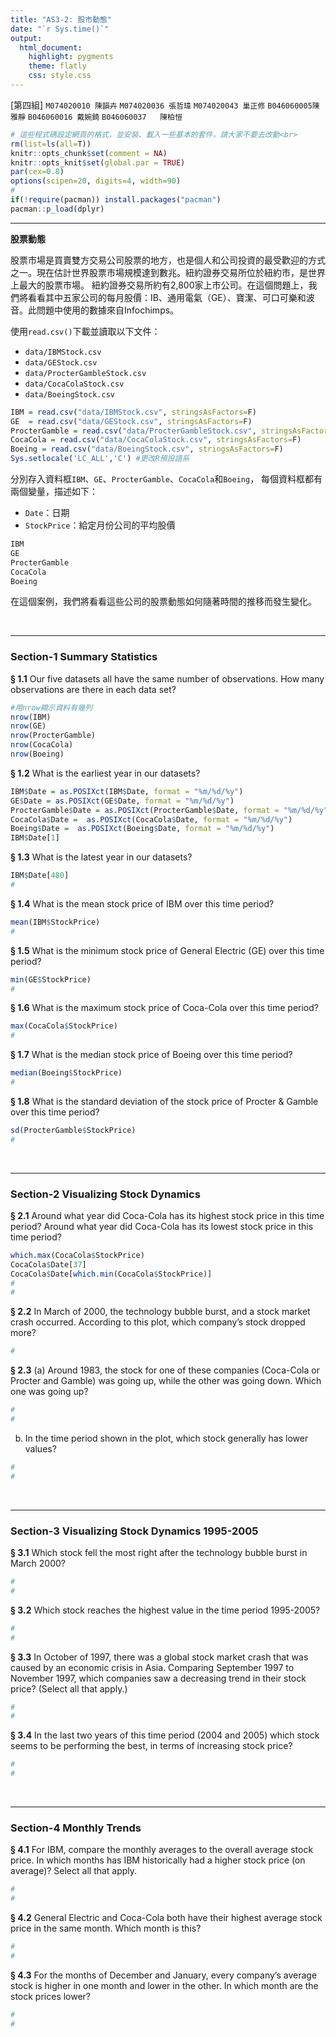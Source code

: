 ```yaml
---
title: "AS3-2: 股市動態"
date: "`r Sys.time()`"
output:
  html_document:
    highlight: pygments
    theme: flatly
    css: style.css
---
```


[第四組] `M074020010 陳韻卉` `M074020036 張哲瑋` `M074020043 巢正修` `B046060005陳雅靜` `B046060016 戴婉錡` `B046060037	陳柏愷`

```r
# 這些程式碼設定網頁的格式，並安裝、載入一些基本的套件，請大家不要去改動<br>
rm(list=ls(all=T))
knitr::opts_chunk$set(comment = NA)
knitr::opts_knit$set(global.par = TRUE)
par(cex=0.8)
options(scipen=20, digits=4, width=90)
#
if(!require(pacman)) install.packages("pacman")
pacman::p_load(dplyr)
```
<hr>

**股票動態**

股票市場是買賣雙方交易公司股票的地方，也是個人和公司投資的最受歡迎的方式之一。現在估計世界股票市場規模達到數兆。紐約證券交易所位於紐約市，是世界上最大的股票市場。 紐約證券交易所約有2,800家上市公司。在這個問題上，我們將看看其中五家公司的每月股價：IB、通用電氣（GE）、寶潔、可口可樂和波音。此問題中使用的數據來自Infochimps。

使用`read.csv()`下載並讀取以下文件：

+ `data/IBMStock.csv`
+ `data/GEStock.csv`
+ `data/ProcterGambleStock.csv`
+ `data/CocaColaStock.csv`
+ `data/BoeingStock.csv` 
```r
IBM = read.csv("data/IBMStock.csv", stringsAsFactors=F)
GE  = read.csv("data/GEStock.csv", stringsAsFactors=F)
ProcterGamble = read.csv("data/ProcterGambleStock.csv", stringsAsFactors=F)
CocaCola = read.csv("data/CocaColaStock.csv", stringsAsFactors=F)
Boeing = read.csv("data/BoeingStock.csv", stringsAsFactors=F)
Sys.setlocale('LC_ALL','C') #更改R預設語系
```

分別存入資料框`IBM`、`GE`、`ProcterGamble`、`CocaCola`和`Boeing`，
每個資料框都有兩個變量，描述如下：

+ `Date`：日期
+ `StockPrice`：給定月份公司的平均股價
```r
IBM
GE
ProcterGamble
CocaCola
Boeing
```

在這個案例，我們將看看這些公司的股票動態如何隨著時間的推移而發生變化。

<br><hr>

###  Section-1 Summary Statistics

__§ 1.1__ Our five datasets all have the same number of observations. How many observations are there in each data set?
```r
#用nrow顯示資料有幾列
nrow(IBM) 
nrow(GE)
nrow(ProcterGamble)
nrow(CocaCola)
nrow(Boeing)
```


__§ 1.2__ What is the earliest year in our datasets?
```r
IBM$Date = as.POSIXct(IBM$Date, format = "%m/%d/%y")
GE$Date = as.POSIXct(GE$Date, format = "%m/%d/%y")
ProcterGamble$Date = as.POSIXct(ProcterGamble$Date, format = "%m/%d/%y")
CocaCola$Date =  as.POSIXct(CocaCola$Date, format = "%m/%d/%y")
Boeing$Date =  as.POSIXct(Boeing$Date, format = "%m/%d/%y")
IBM$Date[1]
```

__§ 1.3__ What is the latest year in our datasets?
```r
IBM$Date[480]
#
```

__§ 1.4__ What is the mean stock price of IBM over this time period?
```r
mean(IBM$StockPrice)
#
```

__§ 1.5__ What is the minimum stock price of General Electric (GE) over this time period?
```r
min(GE$StockPrice)
#
```

__§ 1.6__ What is the maximum stock price of Coca-Cola over this time period?
```r
max(CocaCola$StockPrice)
#
```

__§ 1.7__ What is the median stock price of Boeing over this time period?
```r
median(Boeing$StockPrice)
#
```

__§ 1.8__ What is the standard deviation of the stock price of Procter & Gamble over this time period?
```r
sd(ProcterGamble$StockPrice)
#
```

<br><hr>

###  Section-2 Visualizing Stock Dynamics

__§ 2.1__ Around what year did Coca-Cola has its highest stock price in this time period? Around what year did Coca-Cola has its lowest stock price in this time period?
```r
which.max(CocaCola$StockPrice)
CocaCola$Date[37]
CocaCola$Date[which.min(CocaCola$StockPrice)]
#
#
```


__§ 2.2__ In March of 2000, the technology bubble burst, and a stock market crash occurred. According to this plot, which company's stock dropped more?
```r

#
```

__§ 2.3__ (a) Around 1983, the stock for one of these companies (Coca-Cola or Procter and Gamble) was going up, while the other was going down. Which one was going up? 
```r
#
#
```

(b) In the time period shown in the plot, which stock generally has lower values?
```r
#
#
```


<br><hr>

###  Section-3 Visualizing Stock Dynamics 1995-2005

__§ 3.1__ Which stock fell the most right after the technology bubble burst in March 2000?
```r
#
#
```

__§ 3.2__ Which stock reaches the highest value in the time period 1995-2005?
```r
#
#
```

__§ 3.3__ In October of 1997, there was a global stock market crash that was caused by an economic crisis in Asia. Comparing September 1997 to November 1997, which companies saw a decreasing trend in their stock price? (Select all that apply.)
```r
#
#
```

__§ 3.4__ In the last two years of this time period (2004 and 2005) which stock seems to be performing the best, in terms of increasing stock price?
```r
#
#
```


<br><hr>


###  Section-4 Monthly Trends

__§ 4.1__ For IBM, compare the monthly averages to the overall average stock price. In which months has IBM historically had a higher stock price (on average)? Select all that apply.
```r
#
#
```

__§ 4.2__ General Electric and Coca-Cola both have their highest average stock price in the same month. Which month is this?
```r
#
#
```

__§ 4.3__ For the months of December and January, every company's average stock is higher in one month and lower in the other. In which month are the stock prices lower?
```r
#
#
```

<br><br><br>

